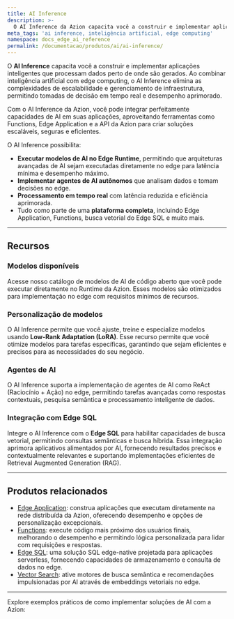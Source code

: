 ```yaml
---
title: AI Inference
description: >-
  O AI Inference da Azion capacita você a construir e implementar aplicações inteligentes que processam dados perto de onde são gerados.
meta_tags: 'ai inference, inteligência artificial, edge computing'
namespace: docs_edge_ai_reference
permalink: /documentacao/produtos/ai/ai-inference/
---
```



O **AI Inference** capacita você a construir e implementar aplicações inteligentes que processam dados perto de onde são gerados. Ao combinar inteligência artificial com edge computing, o AI Inference elimina as complexidades de escalabilidade e gerenciamento de infraestrutura, permitindo tomadas de decisão em tempo real e desempenho aprimorado.

Com o AI Inference da Azion, você pode integrar perfeitamente capacidades de AI em suas aplicações, aproveitando ferramentas como Functions, Edge Application e a API da Azion para criar soluções escaláveis, seguras e eficientes.

O AI Inference possibilita:

- **Executar modelos de AI no Edge Runtime**, permitindo que arquiteturas avançadas de AI sejam executadas diretamente no edge para latência mínima e desempenho máximo.
- **Implementar agentes de AI autônomos** que analisam dados e tomam decisões no edge.
- **Processamento em tempo real** com latência reduzida e eficiência aprimorada.
- Tudo como parte de uma **plataforma completa**, incluindo Edge Application, Functions, busca vetorial do Edge SQL e muito mais.

---

## Recursos

### Modelos disponíveis

Acesse nosso catálogo de modelos de AI de código aberto que você pode executar diretamente no Runtime da Azion. Esses modelos são otimizados para implementação no edge com requisitos mínimos de recursos.

<LinkButton link="/pt-br/documentacao/produtos/ai/ai-inference/modelos/" label="Ver modelos disponíveis" severity="secondary" />

### Personalização de modelos

O AI Inference permite que você ajuste, treine e especialize modelos usando **Low-Rank Adaptation (LoRA)**. Esse recurso permite que você otimize modelos para tarefas específicas, garantindo que sejam eficientes e precisos para as necessidades do seu negócio.

### Agentes de AI

O AI Inference suporta a implementação de agentes de AI como ReAct (Raciocínio + Ação) no edge, permitindo tarefas avançadas como respostas contextuais, pesquisa semântica e processamento inteligente de dados.

### Integração com Edge SQL

Integre o AI Inference com o **Edge SQL** para habilitar capacidades de busca vetorial, permitindo consultas semânticas e busca híbrida. Essa integração aprimora aplicativos alimentados por AI, fornecendo resultados precisos e contextualmente relevantes e suportando implementações eficientes de Retrieval Augmented Generation (RAG).

---

## Produtos relacionados

- [Edge Application](/pt-br/documentacao/produtos/build/edge-application/): construa aplicações que executam diretamente na rede distribuída da Azion, oferecendo desempenho e opções de personalização excepcionais.
- [Functions](/pt-br/documentacao/produtos/build/edge-application/edge-functions/): execute código mais próximo dos usuários finais, melhorando o desempenho e permitindo lógica personalizada para lidar com requisições e respostas.
- [Edge SQL](/pt-br/documentacao/produtos/store/edge-sql/): uma solução SQL edge-native projetada para aplicações serverless, fornecendo capacidades de armazenamento e consulta de dados no edge.
- [Vector Search](/pt-br/documentacao/produtos/store/edge-sql/vector-search/): ative motores de busca semântica e recomendações impulsionadas por AI através de embeddings vetoriais no edge.

---

Explore exemplos práticos de como implementar soluções de AI com a Azion:

<LinkButton link="/pt-br/documentacao/arquiteturas/inteligencia-artificial/agente-ai-assistente-copilot/" label="Ir para a arquitetura de Assistente Copilot" severity="secondary" />
<LinkButton link="/pt-br/documentacao/produtos/guias/langgraph-ai-agent-boilerplate/" label="Ir para o guia do template LangGraph AI Agent" severity="secondary" />